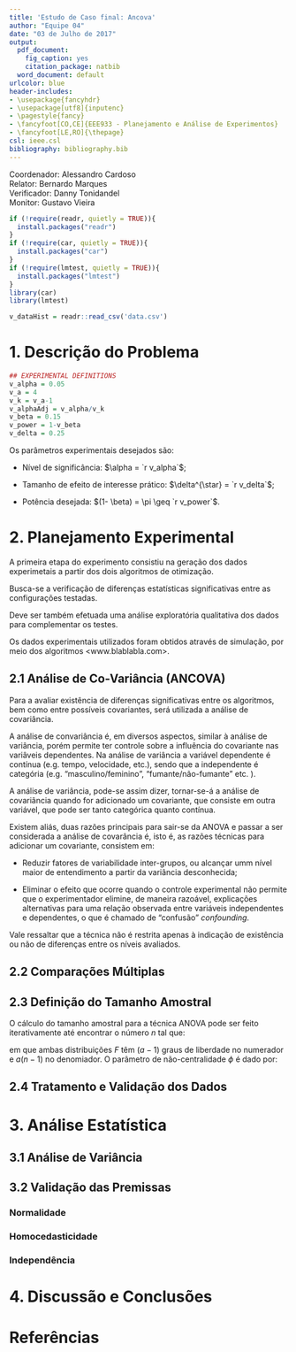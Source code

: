 ```yaml
---
title: 'Estudo de Caso final: Ancova'
author: "Equipe 04"
date: "03 de Julho de 2017"
output:
  pdf_document:
    fig_caption: yes
    citation_package: natbib
  word_document: default
urlcolor: blue
header-includes:
- \usepackage{fancyhdr}
- \usepackage[utf8]{inputenc}
- \pagestyle{fancy}
- \fancyfoot[CO,CE]{EEE933 - Planejamento e Análise de Experimentos}
- \fancyfoot[LE,RO]{\thepage}
csl: ieee.csl
bibliography: bibliography.bib
---  
```

Coordenador: Alessandro Cardoso    
Relator: Bernardo Marques   
Verificador: Danny Tonidandel   
Monitor: Gustavo Vieira

```r
if (!require(readr, quietly = TRUE)){
  install.packages("readr")
}
if (!require(car, quietly = TRUE)){
  install.packages("car")
}
if (!require(lmtest, quietly = TRUE)){
  install.packages("lmtest")
}
library(car)
library(lmtest)

v_dataHist = readr::read_csv('data.csv')
```

# 1. Descrição do Problema



```r
## EXPERIMENTAL DEFINITIONS
v_alpha = 0.05
v_a = 4
v_k = v_a-1
v_alphaAdj = v_alpha/v_k
v_beta = 0.15
v_power = 1-v_beta
v_delta = 0.25
```
Os parâmetros experimentais desejados são:

* Nível de significância: $\alpha = `r v_alpha`$;

* Tamanho de efeito de interesse prático: $\delta^{\star} = `r v_delta`$;

* Potência desejada: $(1- \beta) = \pi \geq `r v_power`$.

# 2. Planejamento Experimental

A primeira etapa do experimento consistiu na geração dos dados experimetais a partir dos dois algoritmos de otimização.

Busca-se a verificação de diferenças estatísticas significativas entre as configurações testadas.

Deve ser também efetuada uma análise exploratória qualitativa dos dados para complementar os testes. 

Os dados experimentais utilizados foram obtidos através de simulação, por meio dos algoritmos <www.blablabla.com>.

## 2.1 Análise de Co-Variância (ANCOVA)

Para a avaliar existência de diferenças significativas entre os algoritmos, bem como entre possíveis covariantes, será utilizada a análise de covariância.

A análise de convariância é, em diversos aspectos, similar à análise de variância, porém permite ter controle sobre a influência do covariante nas variâveis dependentes. Na análise de variância a variável dependente é contínua (e.g. tempo, velocidade, etc.), sendo que a independente é categória (e.g. "masculino/feminino", "fumante/não-fumante" etc. ).

A análise de variância, pode-se assim dizer, tornar-se-á a análise de covariância quando for adicionado um covariante, que consiste em outra variável, que pode ser tanto categórica quanto contínua.

Existem aliás, duas razões principais para sair-se da ANOVA e passar a ser considerada a análise de covarância é, isto é, as razões técnicas para adicionar um covariante, consistem em:

* Reduzir fatores de variabilidade inter-grupos, ou alcançar umm nível maior de entendimento a partir da variância desconhecida;

* Eliminar o efeito que ocorre quando o controle experimental não permite que o experimentador elimine, de maneira razoável, explicações alternativas para uma relação observada entre variáveis independentes e dependentes, o que é chamado de "confusão" _confounding_.
 
Vale ressaltar que a técnica não é restrita apenas à indicação de existência ou não de diferenças entre os níveis avaliados.

## 2.2 Comparações Múltiplas


## 2.3 Definição do Tamanho Amostral

O cálculo do tamanho amostral para a técnica ANOVA pode ser feito iterativamente até encontrar o número $n$ tal que:

\begin{equation}
F_{(1-\alpha)}=F_{\beta;\phi} \,,
\label{eq:06}
\end{equation}

em que ambas distribuições $F$ têm $(a-1)$ graus de liberdade no numerador e $a(n-1)$ no denomiador. O parâmetro de não-centralidade $\phi$ é dado por:

## 2.4 Tratamento e Validação dos Dados

# 3. Análise Estatística

## 3.1 Análise de Variância

## 3.2 Validação das Premissas

### Normalidade

### Homocedasticidade


### Independência

# 4. Discussão e Conclusões

# Referências